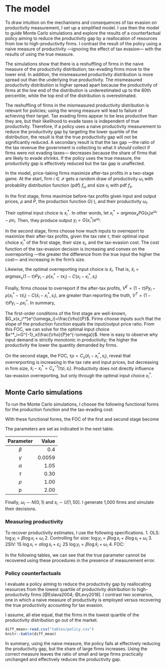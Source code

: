 
# The model

To draw intuition on the mechanisms and consequences of tax evasion on productivity measurement, I set up a simplified model. I use then the model to guide Monte Carlo simulations and explore the results of a counterfactual policy aiming to reduce the productivity gap by a reallocation of resources from low to high-productivity firms. I contrast the result of the policy using a naive measure of productivity —ignoring the effect of tax evasion— with the results of using the true measure.

The simulations show that there is a reshuffling of firms in the naive measure of the productivity distribution; tax-evading firms move to the lower end. In addition, the mismeasured productivity distribution is more spread out than the underlying true productivity. The mismeasured productivity distribution is higher spread apart because the productivity of firms at the low end of the distribution is underestimated up to the 80th percentile, while the top end of the distribution is overestimated. 

The reshuffling of firms in the mismeasured productivity distribution is relevant for policies; using the wrong measure will lead to failure of achieving their target. Tax evading firms appear to be less productive than they are, but their likelihood to evade taxes is independent of true productivity. Therefore, if a policy uses a naive productivity measurement to reduce the productivity gap by targeting the lower quartile of the distribution, the result is that the true productivity gap will not be significantly reduced. A secondary result is that the tax gap —the ratio of the tax revenue the government is collecting to what it *should* collect if firms were not evading taxes— decreases because the share of firms that are likely to evade shrinks. If the policy uses the true measure, the productivity gap is effectively reduced but the tax gap is unaffected.

In the model, price-taking firms maximize after-tax profits in a two-stage game. At the start, firm $i \in \mathcal I$ gets a random draw of productivity $\omega_i$ with probability distribution function (pdf) $f_\omega$ and size $s_i$ with pdf $f_s$. 

In the first stage, firms maximize before-tax profits given input and output prices, $\rho$ and $P$, the production function $G(\cdot)$, and their productivity $\omega_i$. 

\begin{equation*}
  \max_{x_i \in \mathcal X} P G(x_i)e^{\omega_{i}}-\rho x_i
\end{equation*}

Their optimal input choice is $x_i^*$. In other words, let $x_i^*=argmax_{x} P G(x_i)e^{\omega_{i}}-\rho x_i$. Then, they produce output $y_i=G(x^{*}_{i})e^{\omega_{i}}$.

In the second stage, firms choose how much inputs to overreport to maximize their after-tax profits, given the tax rate $\tau$, their optimal input choice $x_i^*$ of the first stage, their size $s_i$, and the tax-evasion cost. The cost function of the tax-evasion decision is increasing and convex on the overreporting —the greater the difference from the true input the higher the cost— and increasing in the firm's size. 

\begin{equation*}
  \max_{x \in \mathcal X} (1-\tau)P y_i - \rho (x_i^*-\tau x_i)-C(x_i-x_i^*, s_i)
\end{equation*}

Likewise, the optimal overreporting input choice is $\tilde{x}_i$. That is, $\tilde{x}_i=argmax_{x} (1-\tau)P y_i - \rho (x_i^*-\tau x_i)-C(x_i-x_i^*, s_i)$

Finally, firms choose to overreport if the after-tax profits, $V^E=(1-\tau)P y_i - \rho (x_i^*-\tau \tilde{x}_i)-C(\tilde{x}_i-x_i^*, s_i)$, are greater than reporting the truth, $V^T=(1-\tau)P y_i - \rho x_i^*$. In summary,

\begin{equation*}
  \max \{V^T, V^E\}
\end{equation*}

\begin{equation*}
  x_i-x_i^* = \left\{
    \begin{array}{ll}
      \ge 0 &, V^E \ge V^T \\
      0 &, \text{otherwise}
    \end{array} \right. 
\end{equation*}

The first-order conditions of the first stage are well-known, $G_x(x_i^*)e^{\omega_i}=\frac{\rho}{P}$. Firms choose inputs such that the slope of the production function equals the input/output price ratio. From this FOC, we can solve for the optimal input choice $x^*_i=G^{-1}_x(\frac{\rho}{P}e^{-\omega})$. Here is easy to observe why input demand is strictly monotonic in productivity; the higher the productivity the lower the quantity demanded by firms.

On the second stage, the FOC, $\tau\rho=C_x(\tilde{x}_i-x_i^*, s_i)$, reveal that overrerporting is increasing in the tax rate and input prices, but decreasing in firm size, $\tilde{x}_i-x_i^*=C_x^{-1}(\tau\rho, s_i)$. Productivity does not directly influence tax-evasion overreporting, but only through the optimal input choice $x^*_i$.

## Monte Carlo simulations

To run the Monte Carlo simulations, I choose the following functional forms for the production function and the tax-evading cost:

\begin{align*}
  G(x_i)e^{\omega_i}&=x_i^\beta e^{\omega_i} \\
  C(x_i-x_i^*, s_i)&=(x_i-x_i^*)\gamma s_i+\alpha^{(x_i-x_i^*)}
\end{align*}

With these functional forms, the FOC of the first and second stage become

\begin{align}
  x_i^*&=\left(\frac{\beta P e^{\omega_i}}{\rho}\right)^{\frac{1}{1-\beta}} \\
  \tilde{x}_i&= \log \frac{\left(\frac{\tau\rho-\gamma s_i}{\log\alpha}\right)}{\log \alpha}+ x_i^*
\end{align}

The parameters are set as indicated in the next table.

| Parameter  | Value |
|:---------: |------:|
|$\beta$     | 0.4   |
|$\gamma$    | 0.0059|
|$\alpha$    | 1.05  |
|$\tau$      | 0.30  |
|$\rho$      | 1.00  |
|p           | 2.00  |

Finally, $\omega_i \sim N(0,1)$ and $s_i\sim U[1,50]$. I generate 1,000 firms and simulate their decisions.


### Measuring productivity

To recover productivity estimates, I use the following specifications.
1. OLS: $\log y_i = \beta \log x_i + \omega_i$
2. Controlling for size: $\log y_i =  \beta \log x_i + \delta \log s_i + \omega_i$
3. 2SIV: 1S $\log x_i = \alpha \log s_i + \varepsilon_i$; 2S $\log y_i =  \beta \log \hat{x}_i + \omega_i$
4. FOC: 

\begin{align}
  \frac{\rho x_i}{P y_i} &= \frac{\beta e^{\omega_i} x_i}{x_i^{1-\beta} x_i^{\beta} e^{\omega_i}} \\
  \frac{\rho x_i}{P y_i} &= \beta \\
  \hat{\omega}&=\log y_i - \hat{\beta} \log x_i
\end{align}


In the following tables, we can see that the true parameter cannot be recovered using these procedures in the presence of measurement error.

\input{tables/reg-table-obs}

\input{tables/reg-table-true}


### Policy counterfactuals

I evaluate a policy aiming to reduce the productivity gap by reallocating resources from the lowest quartile of productivity distribution to high-productivity firms [@Eslava2004; @Levy2018]. I contrast two scenarios, one in which a naive measure of productivity is employed versus recovering the true productivity accounting for tax evasion.

I assume, all else equal, that the firms in the lowest quartile of the productivity distribution go out of the market.

```r
diff_mean<-read.csv("tables/policy.csv")
knitr::kable(diff_mean)
```

In summary, using the naive measure, the policy fails at effectively reducing the productivity gap, but the share of large firms increases. Using the correct measure leaves the ratio of small and large firms practically unchanged and effectively reduces the productivity gap.